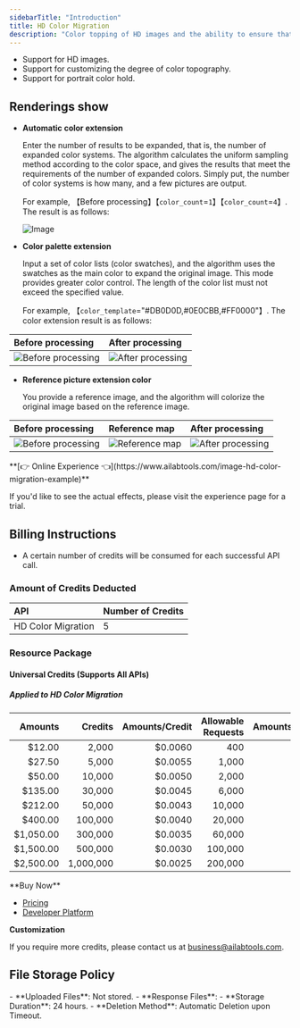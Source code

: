 ```yaml
---
sidebarTitle: "Introduction"
title: HD Color Migration
description: "Color topping of HD images and the ability to ensure that the color of the portrait portion does not change. This interface compares with [Color Migration](ai-image/effects/image-color-migration)."
---
```


- Support for HD images.
- Support for customizing the degree of color topography.
- Support for portrait color hold.

## Renderings show

- **Automatic color extension**

  Enter the number of results to be expanded, that is, the number of expanded color systems. The algorithm calculates the uniform sampling method according to the color space, and gives the results that meet the requirements of the number of expanded colors. Simply put, the number of color systems is how many, and a few pictures are output.

  For example, 【Before processing】【`color_count`=`1`】【`color_count`=`4`】. The result is as follows:

  ![Image](https://img.ailabtools.com/rapidapi/HDColourMigration/processed-auto-splicing-1.jpg)

- **Color palette extension**

  Input a set of color lists (color swatches), and the algorithm uses the swatches as the main color to expand the original image. This mode provides greater color control. The length of the color list must not exceed the specified value.

  For example, 【`color_template`="#DB0D0D,#0E0CBB,#FF0000"】. The color extension result is as follows:

| Before processing                                                                           | After processing                                                                                    |
|:--------------------------------------------------------------------------------------------|:----------------------------------------------------------------------------------------------------|
| ![Before processing](https://img.ailabtools.com/rapidapi/HDColourMigration/untreated-2.jpg) | ![After processing](https://img.ailabtools.com/rapidapi/HDColourMigration/processed-template-1.jpg) |

- **Reference picture extension color**

  You provide a reference image, and the algorithm will colorize the original image based on the reference image.

| Before processing                                                                           | Reference map                                                                                       | After processing                                                                                   |
|:--------------------------------------------------------------------------------------------|:----------------------------------------------------------------------------------------------------|:---------------------------------------------------------------------------------------------------|
| ![Before processing](https://img.ailabtools.com/rapidapi/HDColourMigration/untreated-3.jpg) | ![Reference map](https://img.ailabtools.com/rapidapi/HDColourMigration/processed-ref_pic-ref-1.jpg) | ![After processing](https://img.ailabtools.com/rapidapi/HDColourMigration/processed-ref_pic-1.jpg) |
<Tip>
**[👉 Online Experience 👈](https://www.ailabtools.com/image-hd-color-migration-example)**

If you'd like to see the actual effects, please visit the experience page for a trial.
</Tip>
## Billing Instructions

- A certain number of credits will be consumed for each successful API call.

### Amount of Credits Deducted

| API                | Number of Credits |
|:-------------------|:------------------|
| HD Color Migration | 5                 |

### Resource Package

#### Universal Credits (Supports All APIs)

##### Applied to HD Color Migration

|   Amounts |   Credits | Amounts/Credit | Allowable Requests | Amounts/Request |
|----------:|----------:|---------------:|-------------------:|----------------:|
|    $12.00 |     2,000 |        $0.0060 |                400 |         $0.0300 |
|    $27.50 |     5,000 |        $0.0055 |              1,000 |         $0.0275 |
|    $50.00 |    10,000 |        $0.0050 |              2,000 |         $0.0250 |
|   $135.00 |    30,000 |        $0.0045 |              6,000 |         $0.0225 |
|   $212.00 |    50,000 |        $0.0043 |             10,000 |         $0.0215 |
|   $400.00 |   100,000 |        $0.0040 |             20,000 |         $0.0200 |
| $1,050.00 |   300,000 |        $0.0035 |             60,000 |         $0.0175 |
| $1,500.00 |   500,000 |        $0.0030 |            100,000 |         $0.0150 |
| $2,500.00 | 1,000,000 |        $0.0025 |            200,000 |         $0.0125 |
<Tip>
**Buy Now**

- <a href="https://www.ailabtools.com/price?tab=developer" target="_blank">Pricing</a>
- <a href="https://www.ailabtools.com/developer-platform" target="_blank">Developer Platform</a>

**Customization**

If you require more credits, please contact us at <a href="mailto:business@ailabtools.com">business@ailabtools.com</a>.
</Tip>
## File Storage Policy
<Tip>
- **Uploaded Files**: Not stored.
- **Response Files**:
  - **Storage Duration**: 24 hours.
  - **Deletion Method**: Automatic Deletion upon Timeout.
</Tip>  